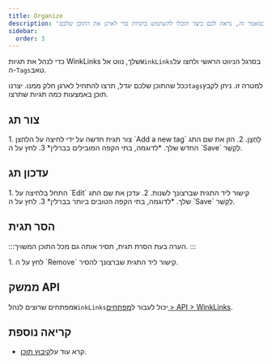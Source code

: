 ```yaml
---
title: Organize
description: 'במאמר זה, נראה לכם כיצד תוכלו להשתמש בתגיות כדי לארגן את התוכן שלכם.'
sidebar:
  order: 3
---
```


כדי לנהל את תגיות WinkLinks שלך, נווט אל`WinkLinks`בסרגל הניווט הראשי ולחצו על ה-`Tags`טאב.

ככל שהתוכן שלכם יגדל, תרצו להתחיל לארגן חלק ממנו. יצרנו`tags`למטרה זו. ניתן לקבץ תוכן באמצעות כמה תגיות שתרצו.

## צור תג

<Steps>
  1. צור תגית חדשה על ידי לחיצה על הלחצן `Add a new tag` לַחְצָן.
  2. הזן את שם התג החדש שלך. *לדוגמה, בתי הקפה המובילים בברלין*
  3. לחץ על ה `Save` לְקַשֵׁר.
</Steps>


## עדכון תג

<Steps>
  1. התחל בלחיצה על `Edit` קישור ליד התגית שברצונך לשנות.
  2. עדכן את שם התג שלך. *לדוגמה, בתי הקפה הטובים ביותר בברלין*
  3. לחץ על ה `Save` לְקַשֵׁר.
</Steps>


## הסר תגית

:::הערה
בעת הסרת תגית, תסיר אותה גם מכל התוכן המשויך.
:::

<Steps>
  1. לחץ על ה `Remove` קישור ליד התגית שברצונך להסיר.
</Steps>


## ממשק API

מפתחים שרוצים לנהל`WinkLinks`יכול לעבור ל[מפתחים > API > WinkLinks](/developers/apis/#winklinks-api).

## קריאה נוספת

* קרא עוד על[קיבוץ תוכן](/link-manager/content#grouping-content).

